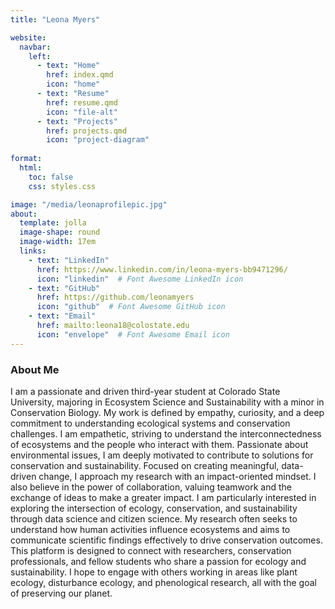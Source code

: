 ```yaml
---
title: "Leona Myers"

website:
  navbar:
    left:
      - text: "Home"
        href: index.qmd
        icon: "home"  
      - text: "Resume"
        href: resume.qmd
        icon: "file-alt"  
      - text: "Projects"
        href: projects.qmd
        icon: "project-diagram"  
 
format:
  html:
    toc: false
    css: styles.css

image: "/media/leonaprofilepic.jpg"
about: 
  template: jolla
  image-shape: round
  image-width: 17em
  links:
    - text: "LinkedIn"
      href: https://www.linkedin.com/in/leona-myers-bb9471296/
      icon: "linkedin"  # Font Awesome LinkedIn icon
    - text: "GitHub"
      href: https://github.com/leonamyers
      icon: "github"  # Font Awesome GitHub icon
    - text: "Email"
      href: mailto:leona18@colostate.edu
      icon: "envelope"  # Font Awesome Email icon
---
```


### About Me

I am a passionate and driven third-year student at Colorado State University, majoring in Ecosystem Science and Sustainability with a minor in Conservation Biology. My work is defined by empathy, curiosity, and a deep commitment to understanding ecological systems and conservation challenges. I am empathetic, striving to understand the interconnectedness of ecosystems and the people who interact with them. Passionate about environmental issues, I am deeply motivated to contribute to solutions for conservation and sustainability. Focused on creating meaningful, data-driven change, I approach my research with an impact-oriented mindset. I also believe in the power of collaboration, valuing teamwork and the exchange of ideas to make a greater impact. I am particularly interested in exploring the intersection of ecology, conservation, and sustainability through data science and citizen science. My research often seeks to understand how human activities influence ecosystems and aims to communicate scientific findings effectively to drive conservation outcomes. This platform is designed to connect with researchers, conservation professionals, and fellow students who share a passion for ecology and sustainability. I hope to engage with others working in areas like plant ecology, disturbance ecology, and phenological research, all with the goal of preserving our planet.
